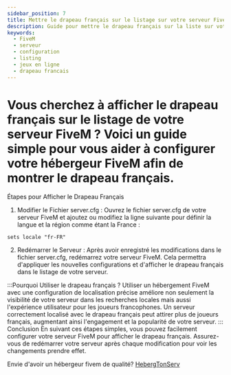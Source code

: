 ```yaml
---
sidebar_position: 7
title: Mettre le drapeau français sur le listage sur votre serveur FiveM
description: Guide pour mettre le drapeau français sur la liste sur votre serveur FiveM
keywords:
  - FiveM
  - serveur
  - configuration
  - listing
  - jeux en ligne
  - drapeau francais
---
```


# Vous cherchez à afficher le drapeau français sur le listage de votre serveur FiveM ? Voici un guide simple pour vous aider à configurer votre hébergeur FiveM afin de montrer le drapeau français.

Étapes pour Afficher le Drapeau Français
1. Modifier le Fichier server.cfg :
Ouvrez le fichier server.cfg de votre serveur FiveM et ajoutez ou modifiez la ligne suivante pour définir la langue et la région comme étant la France :
```text
sets locale "fr-FR"
```
2. Redémarrer le Serveur :
Après avoir enregistré les modifications dans le fichier server.cfg, redémarrez votre serveur FiveM. Cela permettra d'appliquer les nouvelles configurations et d'afficher le drapeau français dans le listage de votre serveur.

:::Pourquoi Utiliser le drapeau français ?
Utiliser un hébergement FiveM avec une configuration de localisation précise améliore non seulement la visibilité de votre serveur dans les recherches locales mais aussi l'expérience utilisateur pour les joueurs francophones. Un serveur correctement localisé avec le drapeau français peut attirer plus de joueurs français, augmentant ainsi l'engagement et la popularité de votre serveur.
:::
Conclusion
En suivant ces étapes simples, vous pouvez facilement configurer votre serveur FiveM pour afficher le drapeau français. Assurez-vous de redémarrer votre serveur après chaque modification pour voir les changements prendre effet.


Envie d'avoir un hébergeur fivem de qualité?
[HebergTonServ](https://hebergtonserv.com/fivem)
